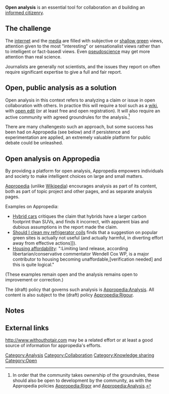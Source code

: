 '''Open analysis''' is an essential tool for collaboration an d building an [[informed citizenry]].

== The challenge ==

The [[internet]] and the [[media]] are filled with subjective or [[shallow green]] views, attention given to the most "interesting" or sensationalist views rather than to intelligent or fact-basedl views. Even [[pseudoscience]] may get more attention than real science. 

Journalists are generally not scientists, and the issues they report on often require significant expertise to give a full and fair report.

== Open, public analysis as a solution ==

Open analysis in this context refers to analyzing a claim or issue in open collaboration with others. In practice this will require a tool such as a [[wiki]], with [[open edit]] (or at least free and open registration). It will also require an active community with agreed groundrules for the analysis.<ref>In order that the community takes ownership of the groundrules, these should also be open to development by the community, as with the Appropedia policies [[Appropedia:Rigor]] and [[Appropedia:Analysis]].</ref>

There are many challengesto such an approach, but some success has been had on Appropedia (see below) and if persistence and experimentation are applied, an extremely valuable platform for public debate could be unleashed.

== Open analysis on Appropedia ==

By providing a platform for open analysis, Appropedia empowers individuals and society to make intelligent choices on large and small matters.

[[Appropedia]] (unlike [[Wikipedia]]) encourages analysis as part of its content, both as part of topic project and other pages, and as separate analysis pages.

Examples on Appropedia:
* [[Hybrid cars]] critiques the claim that hybrids have a larger carbon footprint than SUVs, and finds it incorrect, with apparent bias and dubious assumptions in the report made the claim.
* [[Should I clean my refrigerator coils]] finds that a suggestion on popular green sites is actually not useful (and actually harmful, in diverting effort away from effective actions]]).
* [[Housing affordability]]: ":Limiting land release, according libertarian/conservative commentator Wendell Cox WP, is a major contributor to housing becoming unaffordable,[verification needed] and this is quite logical."

(These examples remain open and the analysis remains open to improvement or correction.)

The (draft) policy that governs such analysis is [[Appropedia:Analysis]]. All content is also subject to the (draft) policy [[Appropedia:Rigour]]. 

== Notes ==
<small><references/></small>

== External links ==

http://www.withouthotair.com may be a related effort or at least a good source of information for appropedia's efforts.

[[Category:Analysis]]
[[Category:Collaboration]]
[[Category:Knowledge sharing]]
[[Category:Open]]